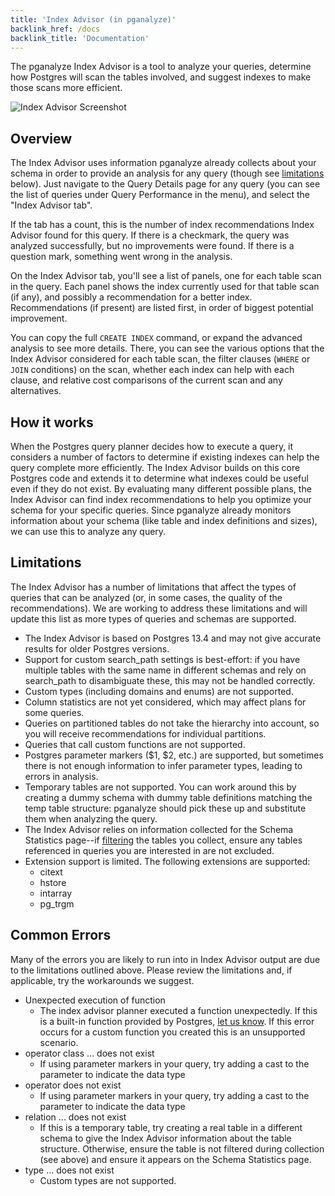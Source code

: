 ```yaml
---
title: 'Index Advisor (in pganalyze)'
backlink_href: /docs
backlink_title: 'Documentation'
---
```



The pganalyze Index Advisor is a tool to analyze your queries, determine how Postgres
will scan the tables involved, and suggest indexes to make those scans more efficient.

<img src={imgIndexAdvisorInAppScreenshot} alt="Index Advisor Screenshot" />
<br />

## Overview

The Index Advisor uses information pganalyze already collects about your schema in order
to provide an analysis for any query (though see [limitations](#limitations) below). Just
navigate to the Query Details page for any query (you can see the list of queries under
Query Performance in the menu), and select the "Index Advisor tab".

If the tab has a count, this is the number of index recommendations Index Advisor found for this query.
If there is a checkmark, the query was analyzed successfully, but no improvements were found.
If there is a question mark, something went wrong in the analysis.

On the Index Advisor tab, you'll see a list of panels, one for each table scan in the query.
Each panel shows the index currently used for that table scan (if any), and possibly a
recommendation for a better index. Recommendations (if present) are listed first, in order
of biggest potential improvement.

You can copy the full `CREATE INDEX` command, or expand the advanced analysis to see more details.
There, you can see the various options that the Index Advisor considered for each table scan,
the filter clauses (`WHERE` or `JOIN` conditions) on the scan, whether each index can help with
each clause, and relative cost comparisons of the current scan and any alternatives.


## How it works

When the Postgres query planner decides how to execute a query, it considers a number of
factors to determine if existing indexes can help the query complete more efficiently.
The Index Advisor builds on this core Postgres code and extends it to determine what indexes
could be useful even if they do not exist. By evaluating many different possible plans,
the Index Advisor can find index recommendations to help you optimize your schema for
your specific queries. Since pganalyze already monitors information about your schema (like
table and index definitions and sizes), we can use this to analyze any query.


## Limitations

The Index Advisor has a number of limitations that affect the types of queries that can
be analyzed (or, in some cases, the quality of the recommendations). We are working
to address these limitations and will update this list as more types of queries and
schemas are supported.

 - The Index Advisor is based on Postgres 13.4 and may not give accurate results for
   older Postgres versions.
 - Support for custom search_path settings is best-effort: if you have multiple tables
   with the same name in different schemas and rely on search_path to disambiguate these,
   this may not be handled correctly.
 - Custom types (including domains and enums) are not supported.
 - Column statistics are not yet considered, which may affect plans for some queries.
 - Queries on partitioned tables do not take the hierarchy into account, so you will
   receive recommendations for individual partitions.
 - Queries that call custom functions are not supported.
 - Postgres parameter markers ($1, $2, etc.) are supported, but sometimes there is not
   enough information to infer parameter types, leading to errors in analysis.
 - Temporary tables are not supported. You can work around this by creating a dummy
   schema with dummy table definitions matching the temp table structure: pganalyze should
   pick these up and substitute them when analyzing the query.
 - The Index Advisor relies on information collected for the Schema Statistics page--if
   [filtering](https://pganalyze.com/docs/collector/settings#schema-filter-settings) the
   tables you collect, ensure any tables referenced in queries you are interested in are
   not excluded.
 - Extension support is limited. The following extensions are supported:
   - citext
   - hstore
   - intarray
   - pg_trgm

## Common Errors

Many of the errors you are likely to run into in Index Advisor output
are due to the limitations outlined above. Please review the limitations
and, if applicable, try the workarounds we suggest.

 - Unexpected execution of function 
   - The index advisor planner executed a function unexpectedly. If this is a built-in function provided by
     Postgres, [let us know](mailto:support@pganalyze.com). If this error
     occurs for a custom function you created this is an unsupported scenario.
 - operator class ... does not exist
   - If using parameter markers in your query, try adding a cast to the parameter to indicate the data type
 - operator does not exist
   - If using parameter markers in your query, try adding a cast to the parameter to indicate the data type
 - relation ... does not exist
   - If this is a temporary table, try creating a real table in a different schema to give
     the Index Advisor information about the table structure. Otherwise, ensure the table
     is not filtered during collection (see above) and ensure it appears on the Schema Statistics page.
 - type ... does not exist
   - Custom types are not supported.
